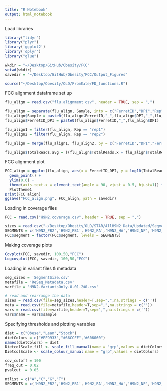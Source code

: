 ```yaml
---
title: "R Notebook"
output: html_notebook
---
```


Load libraries
```r
library("tidyr")
library("plyr")
library('ggplot2')
library('dplyr')
library("glue")

wkdir = "~/Desktop/GitHub/Obesity/FCC"
setwd(wkdir)
savedir = "~/Desktop/GitHub/Obesity/FCC/Output_Figures"

source("~/Desktop/Obesity/OLD/FromKate/FD_functions.R")
```

FCC alignment dataframe set up
```r
flu_align = read.csv("flu.alignment.csv", header = TRUE, sep = ",")

flu_align = separate(flu_align, Sample, into = c("FerretID","DPI","Rep"))
flu_align$Sample = paste0(flu_align$FerretID,"_",flu_align$DPI,"_",flu_align$Rep)
flu_align$FerretID_DPI = paste0(flu_align$FerretID,"_",flu_align$DPI)

flu_align1 = filter(flu_align, Rep == "rep1")
flu_align2 = filter(flu_align, Rep == "rep2")

flu_align = merge(flu_align1, flu_align2, by = c("FerretID","DPI","FerretID_DPI"))

flu_align$TotalReads.avg = ((flu_align$TotalReads.x + flu_align$TotalReads.y) / 2)
```

FCC alignment plot
```r
FCC_align = ggplot(flu_align, aes(x = FerretID_DPI, y = log10(TotalReads.avg))) +
  geom_point() + 
  ylim(0,6) +
  theme(axis.text.x = element_text(angle = 90, vjust = 0.5, hjust=1)) +
  PlotTheme1
print(FCC_align)
ggsave("FCC_align.png", FCC_align, path = savedir)
```

Loading in coverage files
```r
FCC = read.csv("H9N2.coverage.csv", header = TRUE, sep = ",")

sizes = read.csv("~/Desktop/Obesity/OLD/STAR/AllH9N2_Data/Updated/SegmentSize.csv")
SEGMENTS = c('H9N2_PB2','H9N2_PB1','H9N2_PA','H9N2_HA','H9N2_NP','H9N2_NA','H9N2_MP','H9N2_NS')
FCC$segment = factor(FCC$segment, levels = SEGMENTS)
```

Making coverage plots
```r
Covplot(FCC, savedir, 100,50,"FCC")
Logcovplot(FCC, savedir, 100,50,"FCC")
```

Loading in variant files & metadata
```r
seg_sizes = 'SegmentSize.csv'
metafile = 'ReSeq_Metadata.csv'
varfile = 'H9N2.VariantsOnly.0.01.200.csv'

# read and rearrange the data
sizes = read.csv(file=seg_sizes,header=T,sep=",",na.strings = c(''))
meta = read.csv(file=metafile,header=T,sep=",",na.strings = c(''))
vars = read.csv(file=varfile,header=T,sep=",",na.strings = c(''))
vars$name = vars$sample
```

Specifying thresholds and plotting variables
```r
diet = c("Obese","Lean","Stock")
dietColors = c("#FF9933","#66CCFF","#606060")
names(dietColors) = diet
DietcolScale_fill <- scale_fill_manual(name = "grp",values = dietColors)
DietcolScale <- scale_colour_manual(name = "grp",values = dietColors)

cov_cutoff = 100
freq_cut = 0.02
pvalcut  = 0.05

ntlist = c("A","C","G","T")
SEGMENTS = c('H9N2_PB2','H9N2_PB1','H9N2_PA','H9N2_HA','H9N2_NP','H9N2_NA','H9N2_MP','H9N2_NS')
```

```r

```